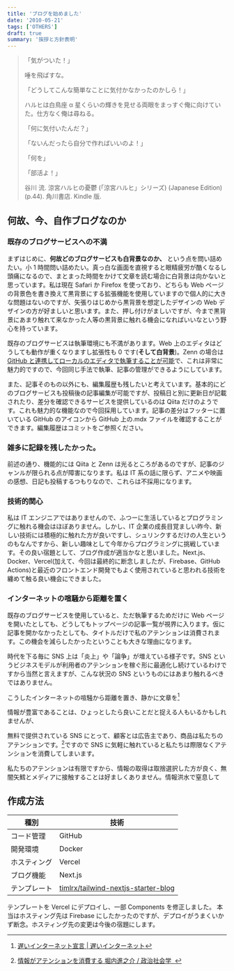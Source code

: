 ```yaml
---
title: 'ブログを始めました'
date: '2010-05-21'
tags: ['OTHERS']
draft: true
summary: '挨拶と方針表明'
---
```


> 「気がついた！」
>
> 唾を飛ばすな。
>
> 「どうしてこんな簡単なことに気付かなかったのかしら！」
>
> ハルヒは白鳥座 α 星くらいの輝きを見せる両眼をまっすぐ俺に向けていた。仕方なく俺は尋ねる。
>
> 「何に気付いたんだ？」
>
> 「ないんだったら自分で作ればいいのよ！」
>
> 「何を」
>
> 「部活よ！」
>
> 谷川 流. 涼宮ハルヒの憂鬱 (「涼宮ハルヒ」シリーズ) (Japanese Edition) (p.44). 角川書店. Kindle 版.

## 何故、今、自作ブログなのか

### 既存のブログサービスへの不満

まずはじめに、**何故どのブログサービスも白背景なのか、** という点を問い詰めたい。小 1 時間問い詰めたい。真っ白な画面を直視すると眼精疲労が酷くなるし頭痛になるので、まとまった時間をかけて文章を読む場合に白背景は向かないと思っています。私は現在 Safari か Firefox を使っており、どちらも Web ページの背景色を書き換えて黒背景にする拡張機能を使用していますので個人的に大きな問題はないのですが、矢張りはじめから黒背景を想定したデザインの Web デザインの方が好ましいと思います。また、押し付けがましいですが、今まで黒背景にあまり触れて来なかった人等の黒背景に触れる機会になればいいなという野心を持っています。

既存のブログサービスは執筆環境にも不満があります。Web 上のエディタはどうしても動作が重くなりますし拡張性も 0 です(**そして白背景**)。Zenn の場合は[GitHub と連携してローカルのエディタで執筆することが可能](https://zenn.dev/zenn/articles/connect-to-github)で、これは非常に魅力的ですので、今回同じ手法で執筆、記事の管理ができるようにしています。

また、記事そのもの以外にも、編集履歴も残したいと考えています。基本的にどのブログサービスも投稿後の記事編集が可能ですが、投稿日と別に更新日が記載されたり、差分を確認できるサービスを提供しているのは Qiita だけのようです。これも魅力的な機能なので今回採用しています。記事の差分はフッターに置いている GitHub のアイコンから GitHub 上の.mdx ファイルを確認することができます。編集履歴はコミットをご参照ください。

### 雑多に記録を残したかった。

前述の通り、機能的には Qiita と Zenn は光るところがあるのですが、記事のジャンルが限られる点が障害になります。私は IT 系の話に限らず、アニメや映画の感想、日記も投稿するつもりなので、これらは不採用になります。

### 技術的関心

私は IT エンジニアではありませんので、ふつーに生活しているとプログラミングに触れる機会はほぼありません。しかし、IT 企業の成長目覚ましい昨今、新しい技術には積極的に触れた方が良いですし、シュリンクするだけの人生というのもなんですから、新しい趣味として今年からプログラミングに挑戦しています。その良い宿題として、ブログ作成が適当かなと思いました。Next.js、Docker、Vercel(加えて、今回は最終的に断念しましたが、Firebase、GitHub Actions)と最近のフロントエンド開発でもよく使用されていると思われる技術を纏めて触る良い機会にできました。

### インターネットの喧騒から距離を置く

既存のブログサービスを使用していると、ただ執筆するためだけに Web ページを開いたとしても、どうしてもトップページの記事一覧が視界に入ります。仮に記事を開かなかったとしても、タイトルだけで私のアテンションは消費されます。この機会を減らしたかったということも大きな理由になります。

時代を下る毎に SNS 上は「炎上」や「論争」が増えている様子です。SNS というビジネスモデルが利用者のアテンションを稼ぐ形に最適化し続けているわけですから当然と言えますが、こんな状況の SNS というものにはあまり触れるべきではありません。

こうしたインターネットの喧騒から距離を置き、静かに文章を[^2]

情報が豊富であることは、ひょっとしたら良いことだと捉える人もいるかもしれませんが、

無料で提供されている SNS にとって、顧客とは広告主であり、商品は私たちのアテンションです。[^1]ですので SNS に気軽に触れていると私たちは際限なくアテンションを消費してしまいます。

私たちのアテンションは有限ですから、情報の取得は取捨選択した方が良く、無闇矢鱈とメディアに接触することは好ましくありません。情報洪水で窒息して

## 作成方法

| 種別         | 技術                                                                                          |
| ------------ | --------------------------------------------------------------------------------------------- |
| コード管理   | GitHub                                                                                        |
| 開発環境     | Docker                                                                                        |
| ホスティング | Vercel                                                                                        |
| ブログ機能   | Next.js                                                                                       |
| テンプレート | [timlrx/tailwind-nextjs-starter-blog](https://github.com/timlrx/tailwind-nextjs-starter-blog) |

テンプレートを Vercel にデプロイし、一部 Components を修正しました。
本当はホスティング先は Firebase にしたかったのですが、デプロイがうまくいかず断念。ホスティング先の変更は今後の宿題にします。

[^1]:
    [情報がアテンションを消費する
    堀内進之介 / 政治社会学  ](https://synodos.jp/opinion/info/22903/)

[^2]: [遅いインターネット宣言 | 遅いインターネット](https://slowinternet.jp/media-concept/)
